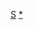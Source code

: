 {{asbox
|subject=与[[南非]]相关的
|category= 南非小作品
|image=Flag of South Africa.svg
|name= Template:SouthAfrica-stub
}}<noinclude>
[[Category:非洲小作品模板|S]]
[[Category:南非小作品|*]]
</noinclude>